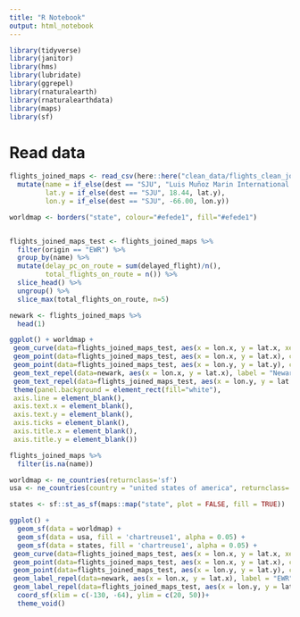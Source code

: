 ```yaml
---
title: "R Notebook"
output: html_notebook
---
```


```r
library(tidyverse)
library(janitor)
library(hms)
library(lubridate)
library(ggrepel)
library(rnaturalearth)
library(rnaturalearthdata)
library(maps)
library(sf)
```

# Read data

```r
flights_joined_maps <- read_csv(here::here("clean_data/flights_clean_joined_airports.csv")) %>% 
  mutate(name = if_else(dest == "SJU", "Luis Muñoz Marin International Airport", name),
         lat.y = if_else(dest == "SJU", 18.44, lat.y),
         lon.y = if_else(dest == "SJU", -66.00, lon.y))

```

```r
worldmap <- borders("state", colour="#efede1", fill="#efede1")


flights_joined_maps_test <- flights_joined_maps %>% 
  filter(origin == "EWR") %>% 
  group_by(name) %>%
  mutate(delay_pc_on_route = sum(delayed_flight)/n(),
         total_flights_on_route = n()) %>% 
  slice_head() %>% 
  ungroup() %>% 
  slice_max(total_flights_on_route, n=5)

newark <- flights_joined_maps %>% 
  head(1)

ggplot() + worldmap + 
 geom_curve(data=flights_joined_maps_test, aes(x = lon.x, y = lat.x, xend = lon.y, yend = lat.y), col = "#b29e7d", size = 1, curvature = .2) + 
 geom_point(data=flights_joined_maps_test, aes(x = lon.x, y = lat.x), col = "#970027") + 
 geom_point(data=flights_joined_maps_test, aes(x = lon.y, y = lat.y), col = "#970027") + 
 geom_text_repel(data=newark, aes(x = lon.x, y = lat.x), label = "Newark Liberty International Airport", col = "black", size = 2, segment.color = NA) + 
 geom_text_repel(data=flights_joined_maps_test, aes(x = lon.y, y = lat.y, label = name), col = "black", size = 2, segment.color = NA) + 
 theme(panel.background = element_rect(fill="white"), 
 axis.line = element_blank(),
 axis.text.x = element_blank(),
 axis.text.y = element_blank(),
 axis.ticks = element_blank(),
 axis.title.x = element_blank(),
 axis.title.y = element_blank()) 
```

```r
flights_joined_maps %>% 
  filter(is.na(name))
```

```r

worldmap <- ne_countries(returnclass='sf')
usa <- ne_countries(country = "united states of america", returnclass='sf')

states <- sf::st_as_sf(maps::map("state", plot = FALSE, fill = TRUE))

ggplot() + 
  geom_sf(data = worldmap) +
  geom_sf(data = usa, fill = 'chartreuse1', alpha = 0.05) +
  geom_sf(data = states, fill = 'chartreuse1', alpha = 0.05) +
 geom_curve(data=flights_joined_maps_test, aes(x = lon.x, y = lat.x, xend = lon.y, yend = lat.y), size = 1, curvature = .2) + 
 geom_point(data=flights_joined_maps_test, aes(x = lon.x, y = lat.x), col = "#970027") + 
 geom_point(data=flights_joined_maps_test, aes(x = lon.y, y = lat.y), col = "#970027") + 
 geom_label_repel(data=newark, aes(x = lon.x, y = lat.x), label = "EWR", col = "red", size = 3, segment.color = NA, nudge_y = -1) + 
 geom_label_repel(data=flights_joined_maps_test, aes(x = lon.y, y = lat.y, label = dest), col = "black", size = 3, segment.color = NA, nudge_x = 0, nudge_y = 1) +
  coord_sf(xlim = c(-130, -64), ylim = c(20, 50))+
  theme_void()

```

